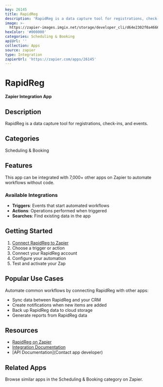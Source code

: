 ```yaml
---
key: 26145
title: RapidReg
description: 'RapidReg is a data capture tool for registrations, check-ins, and events.'
image: >-
  https://zapier-images.imgix.net/storage/developer_cli/d64e2302f0a46663d13815293c507da4.png?auto=format%2Ccompress&ixlib=python-3.0.0&q=50
hexColor: '#000000'
categories: Scheduling & Booking
apiUrl: ''
collection: Apps
source: zapier
type: Integration
zapierUrl: 'https://zapier.com/apps/26145'
---
```

# RapidReg

**Zapier Integration App**

## Description

RapidReg is a data capture tool for registrations, check-ins, and events.

## Categories

Scheduling & Booking

## Features

This app can be integrated with 7,000+ other apps on Zapier to automate workflows without code.

### Available Integrations

- **Triggers**: Events that start automated workflows
- **Actions**: Operations performed when triggered
- **Searches**: Find existing data in the app

## Getting Started

1. [Connect RapidReg to Zapier](https://zapier.com/apps/26145)
2. Choose a trigger or action
3. Connect your RapidReg account
4. Configure your automation
5. Test and activate your Zap

## Popular Use Cases

Automate common workflows by connecting RapidReg with other apps:

- Sync data between RapidReg and your CRM
- Create notifications when new items are added
- Back up RapidReg data to cloud storage
- Generate reports from RapidReg data

## Resources

- [RapidReg on Zapier](https://zapier.com/apps/26145)
- [Integration Documentation](https://zapier.com/apps/26145/integrations)
- [API Documentation](Contact app developer)

## Related Apps

Browse similar apps in the Scheduling & Booking category on Zapier.
